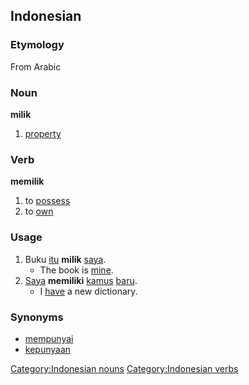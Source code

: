 ==Indonesian==
===Etymology===
From Arabic
===Noun===
'''milik'''

# [[property]]

===Verb===
'''memilik'''

# to [[possess]]
# to [[own]]

===Usage===
# Buku [[itu]] '''milik''' [[saya]].
#* The book is [[mine]].
# [[Saya]] '''memiliki''' [[kamus]] [[baru]].
#* I [[have]] a new dictionary.

=== Synonyms ===
* [[punya|mempunyai]]
* [[punya|kepunyaan]]

[[Category:Indonesian nouns]]
[[Category:Indonesian verbs]]